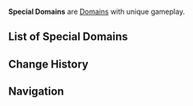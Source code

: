{{Terminology Infobox
|image = 
|type  = Domain Types
}}
'''Special Domains''' are [[Domain]]s with unique gameplay.

==List of Special Domains==
{{Domains by Category Gallery|Special Domains}}

==Change History==
{{Change History|1.0}}

==Navigation==
{{Domain Navbox|Permanent}}
[[Category:Special Domains| ]]